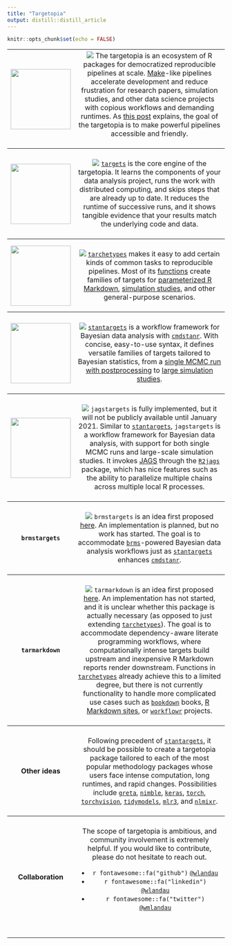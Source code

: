 ```yaml
---
title: "Targetopia"
output: distill::distill_article
---
```


```r
knitr::opts_chunk$set(echo = FALSE)
```

<table>

<tr>
<th>
[<img src="https://raw.githubusercontent.com/wlandau/wlandau.github.io/main/images/targetopia/logo.png#1" height="139px">](https://raw.githubusercontent.com/wlandau/wlandau.github.io/main/images/targetopia.png)
</th>
<th style="font-weight:normal;">
[![](https://www.repostatus.org/badges/latest/wip.svg)](https://www.repostatus.org/#wip)
The targetopia is an ecosystem of R packages for democratized reproducible pipelines at scale. [Make](https://www.gnu.org/software/make/)-like pipelines accelerate development and reduce frustration for research papers, simulation studies, and other data science projects with copious workflows and demanding runtimes. As [this post](https://wlandau.github.io/posts/2020-12-14-targetopia/) explains, the goal of the targetopia is to make powerful pipelines accessible and friendly.<br><br>
</th>
</tr>

<tr>
<th>
[<img src="https://raw.githubusercontent.com/wlandau/targets/main/man/figures/logo.png#1" height="139px">](https://wlandau.github.io/targets)
</th>
<th style="font-weight:normal;">
<br>
[![](https://www.repostatus.org/badges/latest/active.svg)](https://www.repostatus.org/#active) [`targets`](https://wlandau.github.io/targets) is the core engine of the targetopia. It learns the components of your data analysis project, runs the work with distributed computing, and skips steps that are already up to date. It reduces the runtime of successive runs, and it shows tangible evidence that your results match the underlying code and data.<br><br>
</th>
</tr>

<tr>
<th>
[<img src="https://raw.githubusercontent.com/wlandau/tarchetypes/main/man/figures/logo.png#1" height="139px">](https://wlandau.github.io/tarchetypes)
</th>
<th style="font-weight:normal;">
<br>
[![](https://www.repostatus.org/badges/latest/active.svg)](https://www.repostatus.org/#active)
[`tarchetypes`](https://wlandau.github.io/tarchetypes) makes it easy to add certain kinds of common tasks to reproducible pipelines. Most of its [functions](https://wlandau.github.io/tarchetypes/reference/index.html) create families of targets for [parameterized R Markdown](https://wlandau.github.io/tarchetypes/reference/tar_render_rep.html), [simulation studies](https://wlandau.github.io/tarchetypes/reference/tar_rep.html), and other general-purpose scenarios.<br><br>
</th>
</tr>

<tr>
<th>
[<img src="https://raw.githubusercontent.com/wlandau/stantargets/main/man/figures/logo.png#1" height="139px">](https://wlandau.github.io/stantargets)
</th>
<th style="font-weight:normal;">
<br>
[![](https://www.repostatus.org/badges/latest/active.svg)](https://www.repostatus.org/#active) 
[`stantargets`](https://wlandau.github.io/stantargets) is a workflow framework for Bayesian data analysis with [`cmdstanr`](https://mc-stan.org/cmdstanr/). With concise, easy-to-use syntax, it defines versatile families of targets tailored to Bayesian statistics, from a [single MCMC run with postprocessing](https://wlandau.github.io/stantargets/articles/mcmc.html) to [large simulation studies](https://wlandau.github.io/stantargets/articles/mcmc_rep.html).
<br><br>
</th>
</tr>

<tr>
<th>
<img src="https://raw.githubusercontent.com/wlandau/wlandau.github.io/main/images/jagstargets.png#1" height="139px">
</th>
<th style="font-weight:normal;">
<br>
[![](https://www.repostatus.org/badges/latest/wip.svg)](https://www.repostatus.org/#wip) `jagstargets` is fully implemented, but it will not be publicly available until January 2021. Similar to [`stantargets`](https://wlandau.github.io/stantargets), `jagstargets` is a workflow framework for Bayesian data analysis, with support for both single MCMC runs and large-scale simulation studies. It invokes [JAGS](http://mcmc-jags.sourceforge.net/) through the [`R2jags`](https://github.com/suyusung/R2jags) package, which has nice features such as the ability to parallelize multiple chains across multiple local R processes.
<br><br>
</th>
</tr>

<tr>
<th style="text-align: center">
`brmstargets`
</th>
<th style="font-weight:normal;">
<br>
[![](https://www.repostatus.org/badges/latest/concept.svg)](https://www.repostatus.org/#concept) `brmstargets` is an idea first proposed [here](https://github.com/wlandau/stantargets/issues/12#issuecomment-747836678). An implementation is planned, but no work has started. The goal is to accommodate [`brms`](https://github.com/paul-buerkner/brms)-powered Bayesian data analysis workflows just as [`stantargets`](https://wlandau.github.io/stantargets) enhances [`cmdstanr`](https://mc-stan.org/cmdstanr/).
<br><br>
</th>
</tr>

<tr>
<th style="text-align: center">
`tarmarkdown`
</th>
<th style="font-weight:normal;">
<br>
[![](https://www.repostatus.org/badges/latest/concept.svg)](https://www.repostatus.org/#concept) `tarmarkdown` is an idea first proposed [here](https://github.com/wlandau/tarchetypes/issues/23#issuecomment-748329846). An implementation has not started, and it is unclear whether this package is actually necessary (as opposed to just extending [`tarchetypes`](https://github.com/wlandau/tarchetypes)). The goal is to accommodate dependency-aware literate programming workflows, where computationally intense targets build upstream and inexpensive R Markdown reports render downstream. Functions in [`tarchetypes`](https://github.com/wlandau/tarchetypes) already achieve this to a limited degree, but there is not currently functionality to handle more complicated use cases such as [`bookdown`](https://bookdown.org) books, [R Markdown sites](https://rmarkdown.rstudio.com/lesson-13.html), or [`workflowr`](https://jdblischak.github.io/workflowr/) projects.
<br><br>
</th>
</tr>

<tr>
<th style="text-align: center">
Other ideas
</th>
<th style="font-weight:normal;">
<br>
Following precedent of [`stantargets`](https://wlandau.github.io/stantargets), it should be possible to create a targetopia package tailored to each of the most popular methodology packages whose users face intense computation, long runtimes, and rapid changes. Possibilities include [`greta`](https://greta-stats.org), [`nimble`](https://r-nimble.org), [`keras`](https://keras.rstudio.com), [`torch`](https://torch.mlverse.org), [`torchvision`](https://github.com/mlverse/torchvision), [`tidymodels`](https://github.com/tidymodels/tidymodels), [`mlr3`](https://mlr3.mlr-org.com/), and [`nlmixr`](https://github.com/nlmixrdevelopment/nlmixr).
</ul>
<br><br>
</th>
</tr>

<tr>
<th style="text-align: center">
Collaboration
</th>
<th style="font-weight:normal;">
<br>
The scope of targetopia is ambitious, and community involvement is extremely helpful. If you would like to contribute, please do not hesitate to reach out.
<ul>
<li>`r fontawesome::fa("github")` [`@wlandau`](https://github.com/wlandau)</li>
<li>`r fontawesome::fa("linkedin")` [`@wlandau`](https://linkedin.com/in/wlandau)</li>
<li>`r fontawesome::fa("twitter")` [`@wmlandau`](https://twitter.com/wmlandau)</li>
</ul>
<br><br>
</th>
</tr>

</table>
